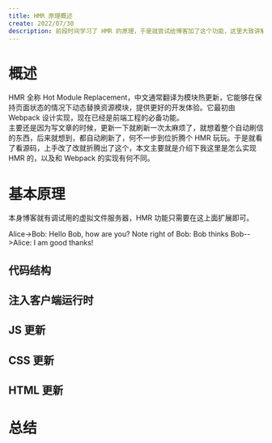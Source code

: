 ---
title: HMR 原理概述
create: 2022/07/30
description: 前段时间学习了 HMR 的原理，于是就尝试给博客加了这个功能，这里大致讲解下在这里的 HMR 的实现。
---


# 概述

HMR 全称 Hot Module Replacement，中文通常翻译为模块热更新，它能够在保持页面状态的情况下动态替换资源模块，提供更好的开发体验。它最初由 Webpack 设计实现，现在已经是前端工程的必备功能。  
主要还是因为写文章的时候，更新一下就刷新一次太麻烦了，就想着整个自动刷信的东西，后来就想到，都自动刷新了，何不一步到位折腾个 HMR 玩玩。于是就看了看源码，上手改了改就折腾出了这个，本文主要就是介绍下我这里是怎么实现 HMR 的，以及和 Webpack 的实现有何不同。

# 基本原理

本身博客就有调试用的虚拟文件服务器，HMR 功能只需要在这上面扩展即可。

<Sequence>
  Alice->Bob: Hello Bob, how are you?
  Note right of Bob: Bob thinks
  Bob-->Alice: I am good thanks!
</Sequence>

## 代码结构

## 注入客户端运行时

## JS 更新

## CSS 更新

## HTML 更新

# 总结
